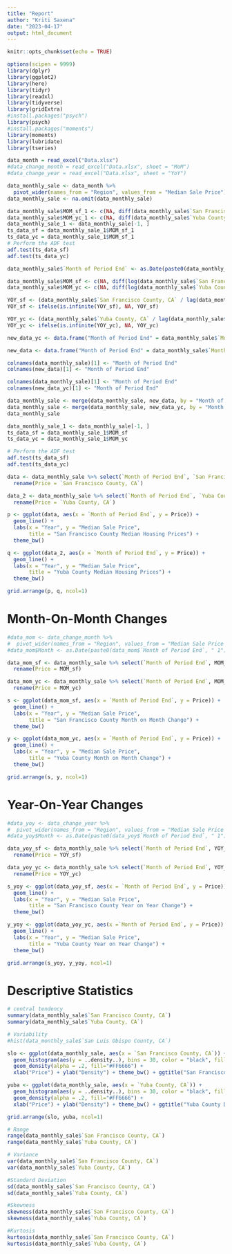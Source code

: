 ```yaml
---
title: "Report"
author: "Kriti Saxena"
date: "2023-04-17"
output: html_document
---
```


```r
knitr::opts_chunk$set(echo = TRUE)
```

```r
options(scipen = 9999)
library(dplyr)
library(ggplot2)
library(here)
library(tidyr)
library(readxl)
library(tidyverse)
library(gridExtra)
#install.packages("psych")
library(psych)
#install.packages("moments")
library(moments)
library(lubridate)
library(tseries)
```

```r
data_month = read_excel("Data.xlsx")
#data_change_month = read_excel("Data.xlsx", sheet = "MoM")
#data_change_year = read_excel("Data.xlsx", sheet = "YoY")
```

```r
data_monthly_sale <- data_month %>%
  pivot_wider(names_from = "Region", values_from = "Median Sale Price")
data_monthly_sale <- na.omit(data_monthly_sale)
```

```r
data_monthly_sale$MOM_sf_1 <- c(NA, diff(data_monthly_sale$`San Francisco County, CA`))
data_monthly_sale$MOM_yc_1 <- c(NA, diff(data_monthly_sale$`Yuba County, CA`))
data_monthly_sale_1 <- data_monthly_sale[-1, ]
ts_data_sf = data_monthly_sale_1$MOM_sf_1
ts_data_yc = data_monthly_sale_1$MOM_sf_1
# Perform the ADF test
adf.test(ts_data_sf)
adf.test(ts_data_yc)
```

```r
data_monthly_sale$`Month of Period End` <- as.Date(paste0(data_monthly_sale$`Month of Period End`, " 1"), format = "%B %Y %d")

data_monthly_sale$MOM_sf <- c(NA, diff(log(data_monthly_sale$`San Francisco County, CA`)))
data_monthly_sale$MOM_yc <- c(NA, diff(log(data_monthly_sale$`Yuba County, CA`)))

YOY_sf <- (data_monthly_sale$`San Francisco County, CA` / lag(data_monthly_sale$`San Francisco County, CA`)) - 1
YOY_sf <- ifelse(is.infinite(YOY_sf), NA, YOY_sf)

YOY_yc <- (data_monthly_sale$`Yuba County, CA` / lag(data_monthly_sale$`Yuba County, CA`)) - 1
YOY_yc <- ifelse(is.infinite(YOY_yc), NA, YOY_yc)

new_data_yc <- data.frame("Month of Period End" = data_monthly_sale$`Month of Period End`, "YOY_yc" = YOY_yc)

new_data <- data.frame("Month of Period End" = data_monthly_sale$`Month of Period End`, "YOY_sf" = YOY_sf)

colnames(data_monthly_sale)[1] <- "Month of Period End"
colnames(new_data)[1] <- "Month of Period End"

colnames(data_monthly_sale)[1] <- "Month of Period End"
colnames(new_data_yc)[1] <- "Month of Period End"

data_monthly_sale <- merge(data_monthly_sale, new_data, by = "Month of Period End")
data_monthly_sale <- merge(data_monthly_sale, new_data_yc, by = "Month of Period End")
data_monthly_sale
```
```r
data_monthly_sale_1 <- data_monthly_sale[-1, ]
ts_data_sf = data_monthly_sale_1$MOM_sf
ts_data_yc = data_monthly_sale_1$MOM_yc

# Perform the ADF test
adf.test(ts_data_sf)
adf.test(ts_data_yc)
```


```r
data <- data_monthly_sale %>% select(`Month of Period End`, `San Francisco County, CA`) %>%
  rename(Price = `San Francisco County, CA`)

data_2 <- data_monthly_sale %>% select(`Month of Period End`, `Yuba County, CA`) %>% 
  rename(Price = `Yuba County, CA`)

p <- ggplot(data, aes(x = `Month of Period End`, y = Price)) +
  geom_line() +
  labs(x = "Year", y = "Median Sale Price",
       title = "San Francisco County Median Housing Prices") +
  theme_bw() 

q <- ggplot(data_2, aes(x = `Month of Period End`, y = Price)) +
  geom_line() +
  labs(x = "Year", y = "Median Sale Price",
       title = "Yuba County Median Housing Prices") +
  theme_bw() 

grid.arrange(p, q, ncol=1)
```
# Month-On-Month Changes 
```r
#data_mom <- data_change_month %>%
#  pivot_wider(names_from = "Region", values_from = "Median Sale Price MoM")
#data_mom$Month <- as.Date(paste0(data_mom$`Month of Period End`, " 1"), format = "%B %Y %d")

data_mom_sf <- data_monthly_sale %>% select(`Month of Period End`, MOM_sf) %>% 
  rename(Price = MOM_sf)

data_mom_yc <- data_monthly_sale %>% select(`Month of Period End`, MOM_yc) %>% 
  rename(Price = MOM_yc)

s <- ggplot(data_mom_sf, aes(x = `Month of Period End`, y = Price)) +
  geom_line() +
  labs(x = "Year", y = "Median Sale Price",
       title = "San Francisco County Month on Month Change") +
  theme_bw() 

y <- ggplot(data_mom_yc, aes(x = `Month of Period End`, y = Price)) +
  geom_line() +
  labs(x = "Year", y = "Median Sale Price",
       title = "Yuba County Month on Month Change") +
  theme_bw() 

grid.arrange(s, y, ncol=1)
```
# Year-On-Year Changes
```r
#data_yoy <- data_change_year %>%
#  pivot_wider(names_from = "Region", values_from = "Median Sale Price YoY")
#data_yoy$Month <- as.Date(paste0(data_yoy$`Month of Period End`, " 1"), format = "%B %Y %d")

data_yoy_sf <- data_monthly_sale %>% select(`Month of Period End`, YOY_sf) %>% 
  rename(Price = YOY_sf)

data_yoy_yc <- data_monthly_sale %>% select(`Month of Period End`, YOY_yc) %>% 
  rename(Price = YOY_yc)

s_yoy <- ggplot(data_yoy_sf, aes(x = `Month of Period End`, y = Price)) +
  geom_line() +
  labs(x = "Year", y = "Median Sale Price",
       title = "San Francisco County Year on Year Change") +
  theme_bw() 

y_yoy <- ggplot(data_yoy_yc, aes(x =`Month of Period End`, y = Price)) +
  geom_line() +
  labs(x = "Year", y = "Median Sale Price",
       title = "Yuba County Year on Year Change") +
  theme_bw() 

grid.arrange(s_yoy, y_yoy, ncol=1)
```

# Descriptive Statistics 
```r
# central tendency 
summary(data_monthly_sale$`San Francisco County, CA`)
summary(data_monthly_sale$`Yuba County, CA`)
```

```r
# Variability 
#hist(data_monthly_sale$`San Luis Obispo County, CA`)

slo <- ggplot(data_monthly_sale, aes(x = `San Francisco County, CA`)) + 
  geom_histogram(aes(y = ..density..), bins = 30, color = "black", fill = "white") +
  geom_density(alpha = .2, fill="#FF6666") +
  xlab("Price") + ylab("Density") + theme_bw() + ggtitle("San Francisco County Distribution")

yuba <- ggplot(data_monthly_sale, aes(x = `Yuba County, CA`)) + 
  geom_histogram(aes(y = ..density..), bins = 30, color = "black", fill = "white") +
  geom_density(alpha = .2, fill="#FF6666") +
  xlab("Price") + ylab("Density") + theme_bw() + ggtitle("Yuba County Distribution")

grid.arrange(slo, yuba, ncol=1)
```

```r
# Range 
range(data_monthly_sale$`San Francisco County, CA`)
range(data_monthly_sale$`Yuba County, CA`)

# Variance 
var(data_monthly_sale$`San Francisco County, CA`)
var(data_monthly_sale$`Yuba County, CA`)

#Standard Deviation 
sd(data_monthly_sale$`San Francisco County, CA`)
sd(data_monthly_sale$`Yuba County, CA`)

#Skewness
skewness(data_monthly_sale$`San Francisco County, CA`)
skewness(data_monthly_sale$`Yuba County, CA`)

#Kurtosis 
kurtosis(data_monthly_sale$`San Francisco County, CA`)
kurtosis(data_monthly_sale$`Yuba County, CA`)
```

